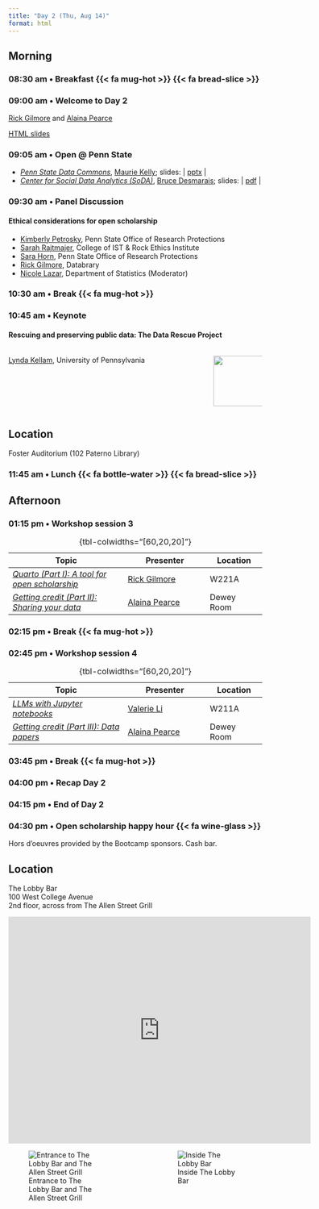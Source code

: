 ```yaml
---
title: "Day 2 (Thu, Aug 14)"
format: html
---
```


## Morning {- #day_2_am}

### 08:30 am • Breakfast {{< fa mug-hot >}} {{< fa bread-slice >}} {-}

### 09:00 am • Welcome to Day 2 {-}

[Rick Gilmore](directors.qmd#rick-gilmore) and [Alaina Pearce](directors.qmd#alaina-pearce)

[HTML slides](https://penn-state-open-science.github.io/bootcamp-2025-day-2-welcome/)

### 09:05 am • Open @ Penn State

- [*Penn State Data Commons*](https://www.datacommons.psu.edu), [Maurie Kelly](presenters.qmd#maurie-kelly); slides: | [pptx](include/pptx/DataCommonsBootCamp2025.pptx) |
- [*Center for Social Data Analytics (SoDA)*](https://soda.la.psu.edu), [Bruce Desmarais](program-committee.qmd#bruce-desmarais); slides: | [pdf](include/pdf/soda_program_slides.pdf) |

### 09:30 am • Panel Discussion {- #day_2_plenary_1}

#### Ethical considerations for open scholarship 

- [Kimberly Petrosky](presenters.qmd#kimberly-petrosky), Penn State Office of Research Protections
- [Sarah Rajtmajer](program-committee.qmd#sarah-rajtmajer), College of IST & Rock Ethics Institute
- [Sara Horn](presenters.qmd#sara-horn), Penn State Office of Research Protections
- [Rick Gilmore](directors.qmd#rick-gilmore), Databrary
- [Nicole Lazar](program-committee.qmd#nicole-lazar), Department of Statistics (Moderator)

### 10:30 am • Break {{< fa mug-hot >}} {-}

### 10:45 am • Keynote {- #day_2_plenary_2}

#### Rescuing and preserving public data: The Data Rescue Project

:::: {.columns}
::: {.column width=80%}
[Lynda Kellam](presenters.qmd#lynda-kellam), University of Pennsylvania
:::
::: {.column width=20%}
![](include/img/kellam-lynda.jpg){width=100px height=100px}
:::
::::

::: {.callout-important}
## Location

Foster Auditorium (102 Paterno Library)
:::

### 11:45 am • Lunch {{< fa bottle-water >}} {{< fa bread-slice >}} {-}

## Afternoon {- #day_2_pm}

### 01:15 pm • Workshop session 3 {- #day_2_pm_session_3}

| Topic | Presenter | Location |
|--------------|----------|-------|
| [*Quarto (Part I): A tool for open scholarship*](sessions.qmd#quarto-part-i-a-tool-for-open-scholarship) | [Rick Gilmore](directors.qmd#directors.qmd#rick-gilmore) | W221A |
| [*Getting credit (Part II): Sharing your data*](sessions.qmd#getting-credit-for-sharing-your-data-part-ii-sharing-your-data) |  [Alaina Pearce](directors.qmd#alaina-pearce) | Dewey Room |

: {tbl-colwidths="[60,20,20]"}

### 02:15 pm • Break {{< fa mug-hot >}} {-}

### 02:45 pm • Workshop session 4 {- #day_2_pm_session_4}

| Topic | Presenter | Location |
|--------------|----------|-------|
| [*LLMs with Jupyter notebooks*](sessions.qmd#llms-with-jupyter-notebooks) |  [Valerie Li](program-committee.qmd#valerie-li) | W211A |
| [*Getting credit (Part III): Data papers*](#getting-credit-for-sharing-your-data-part-iii-data-papers) | [Alaina Pearce](directors.qmd#alaina-pearce) | Dewey Room |

: {tbl-colwidths="[60,20,20]"}

### 03:45 pm • Break {{< fa mug-hot >}} {-}    

### 04:00 pm • Recap Day 2 {- #day_2_pm_recap}

### 04:15 pm • End of Day 2 {-}

### 04:30 pm • Open scholarship happy hour {{< fa wine-glass >}} {- #day_2_happy_hour}

Hors d'oeuvres provided by the Bootcamp sponsors. Cash bar.

::: {.callout-important}
## Location

The Lobby Bar \
100 West College Avenue \
2nd floor, across from The Allen Street Grill

<iframe src="https://www.google.com/maps/embed?pb=!1m18!1m12!1m3!1d3020.538779612024!2d-77.86313658434075!3d40.79415282215678!2m3!1f0!2f0!3f0!3m2!1i1024!2i768!4f13.1!3m3!1m2!1s0x89cea898cdfb8a73%3A0xe610deef9fe200b0!2sAllen%20Street%20Grill!5e0!3m2!1sen!2sus!4v1752245481214!5m2!1sen!2sus" width="600" height="450" style="border:0;" allowfullscreen="" loading="lazy" referrerpolicy="no-referrer-when-downgrade"></iframe>

:::: {.columns}
::: {.column width=45%}
![Entrance to The Lobby Bar and The Allen Street Grill](include/img/allen-st-grill-entrance.png){.lightbox}
:::
::: {.column width=10%}
:::
::: {.column width=45%}
![Inside The Lobby Bar](include/img/lobby-bar.png){.lightbox}
:::
::::

:::

